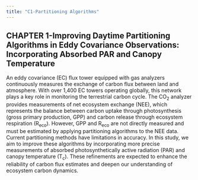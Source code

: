 ```yaml
---
title: "C1-Partitioning Algorithms"
---
```


## CHAPTER 1-Improving Daytime Partitioning Algorithms in Eddy Covariance Observations: Incorporating Absorbed PAR and Canopy Temperature

An eddy covariance (EC) flux tower equipped with gas analyzers continuously measures the exchange of carbon flux between land and atmosphere. With over 1,400 EC towers operating globally, this network plays a key role in monitoring the terrestrial carbon cycle. The CO~2~ analyzer provides measurements of net ecosystem exchange (NEE), which represents the balance between carbon uptake through photosynthesis (gross primary production, GPP) and carbon release through ecosystem respiration (R~eco~). However, GPP and R~eco~ are not directly measured and must be estimated by applying partitioning algorithms to the NEE data. Current partitioning methods have limitations in accuracy. In this study, we aim to improve these algorithms by incorporating more precise measurements of absorbed photosynthetically active radiation (PAR) and canopy temperature (T~c~). These refinements are expected to enhance the reliability of carbon flux estimates and deepen our understanding of ecosystem carbon dynamics.
